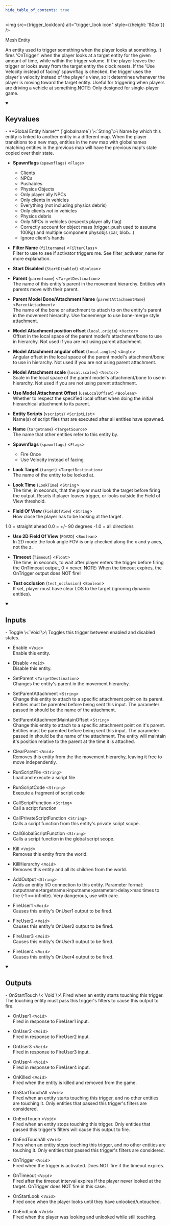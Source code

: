 ```yaml
---
hide_table_of_contents: true
---
```


<!---
!!!!!!
THIS PAGE IS AUTOGENERATED FROM GAME FGD DEFINITIONS!
DO NOT EDIT MANUALLY!
!!!!!!

In order to make edits, you can make an annotation file in /fgd_dump_overrides
-->



<img src={trigger_lookIcon} alt="trigger_look icon" style={{height: '80px'}} />

Mesh Entity

An entity used to trigger something when the player looks at something. It fires 'OnTrigger' when the player looks at a target entity for the given amount of time, while within the trigger volume. If the player leaves the trigger or looks away from the target entity the clock resets. If the 'Use Velocity instead of facing' spawnflag is checked, the trigger uses the player's velocity instead of the player's view, so it determines whenever the player is moving toward the target entity. Useful for triggering when players are driving a vehicle at something.NOTE: Only designed for single-player game. 

<details open>
<summary><h2>Keyvalues</h2></summary>
- **Global Entity Name** (`globalname`) \<`String`\>\
Name by which this entity is linked to another entity in a different map. When the player transitions to a new map, entities in the new map with globalnames matching entities in the previous map will have the previous map's state copied over their state.

- **Spawnflags** (`spawnflags`) \<`Flags`\>
  - Clients
  - NPCs
  - Pushables
  - Physics Objects
  - Only player ally NPCs
  - Only clients in vehicles
  - Everything (not including physics debris)
  - Only clients *not* in vehicles
  - Physics debris
  - Only NPCs in vehicles (respects player ally flag)
  - Correctly account for object mass (trigger_push used to assume 100Kg) and multiple component physobjs (car, blob...)
  - Ignore client's hands


- **Filter Name** (`filtername`) \<`FilterClass`\>\
Filter to use to see if activator triggers me. See filter_activator_name for more explanation.

- **Start Disabled** (`StartDisabled`) \<`Boolean`\>

- **Parent** (`parentname`) \<`TargetDestination`\>\
The name of this entity's parent in the movement hierarchy. Entities with parents move with their parent.

- **Parent Model Bone/Attachment Name** (`parentAttachmentName`) \<`ParentAttachment`\>\
The name of the bone or attachment to attach to on the entity's parent in the movement hierarchy. Use !bonemerge to use bone-merge style attachment.

- **Model Attachment position offset** (`local.origin`) \<`Vector`\>\
Offset in the local space of the parent model's attachment/bone to use in hierarchy. Not used if you are not using parent attachment.

- **Model Attachment angular offset** (`local.angles`) \<`Angle`\>\
Angular offset in the local space of the parent model's attachment/bone to use in hierarchy. Not used if you are not using parent attachment.

- **Model Attachment scale** (`local.scales`) \<`Vector`\>\
Scale in the local space of the parent model's attachment/bone to use in hierarchy. Not used if you are not using parent attachment.

- **Use Model Attachment Offset** (`useLocalOffset`) \<`Boolean`\>\
Whether to respect the specified local offset when doing the initial hierarchical attachment to its parent.

- **Entity Scripts** (`vscripts`) \<`ScriptList`\>\
Name(s) of script files that are executed after all entities have spawned.

- **Name** (`targetname`) \<`TargetSource`\>\
The name that other entities refer to this entity by.

- **Spawnflags** (`spawnflags`) \<`Flags`\>
  - Fire Once
  - Use Velocity instead of facing


- **Look Target** (`target`) \<`TargetDestination`\>\
The name of the entity to be looked at.

- **Look Time** (`LookTime`) \<`String`\>\
The time, in seconds, that the player must look the target before firing the output. Resets if player leaves trigger, or looks outside the Field of View threshold.

- **Field Of View** (`FieldOfView`) \<`String`\>\
How close the player has to be looking at the target.

 1.0 = straight ahead
 0.0 = +/- 90 degrees
 -1.0 = all directions

- **Use 2D Field Of View** (`FOV2D`) \<`Boolean`\>\
In 2D mode the look angle FOV is only checked along the x and y axes, not the z.

- **Timeout** (`Timeout`) \<`Float`\>\
The time, in seconds, to wait after player enters the trigger before firing the OnTimeout output, 0 = never. NOTE: When the timeout expires, the OnTrigger output does NOT fire!

- **Test occlusion** (`test_occlusion`) \<`Boolean`\>\
If set, player must have clear LOS to the target (ignoring dynamic entities).


 </details>
<details open>
<summary><h2>Inputs</h2></summary>
- Toggle \<`Void`\>\
Toggles this trigger between enabled and disabled states.

- Enable \<`Void`\>\
Enable this entity.

- Disable \<`Void`\>\
Disable this entity.

- SetParent \<`TargetDestination`\>\
Changes the entity's parent in the movement hierarchy.

- SetParentAttachment \<`String`\>\
Change this entity to attach to a specific attachment point on its parent. Entities must be parented before being sent this input. The parameter passed in should be the name of the attachment.

- SetParentAttachmentMaintainOffset \<`String`\>\
Change this entity to attach to a specific attachment point on it's parent. Entities must be parented before being sent this input. The parameter passed in should be the name of the attachment. The entity will maintain it's position relative to the parent at the time it is attached.

- ClearParent \<`Void`\>\
Removes this entity from the the movement hierarchy, leaving it free to move independently.

- RunScriptFile \<`String`\>\
Load and execute a script file

- RunScriptCode \<`String`\>\
Execute a fragment of script code

- CallScriptFunction \<`String`\>\
Call a script function

- CallPrivateScriptFunction \<`String`\>\
Calls a script function from this entity's private script scope.

- CallGlobalScriptFunction \<`String`\>\
Calls a script function in the global script scope.

- Kill \<`Void`\>\
Removes this entity from the world.

- KillHierarchy \<`Void`\>\
Removes this entity and all its children from the world.

- AddOutput \<`String`\>\
Adds an entity I/O connection to this entity. Parameter format: outputname&gt;targetname>inputname&gt;parameter&gt;delay&gt;max times to fire (-1 == infinite). Very dangerous, use with care.

- FireUser1 \<`Void`\>\
Causes this entity's OnUser1 output to be fired.

- FireUser2 \<`Void`\>\
Causes this entity's OnUser2 output to be fired.

- FireUser3 \<`Void`\>\
Causes this entity's OnUser3 output to be fired.

- FireUser4 \<`Void`\>\
Causes this entity's OnUser4 output to be fired.


 </details>
<details open>
<summary><h2>Outputs</h2></summary>
- OnStartTouch \<`Void`\>\
Fired when an entity starts touching this trigger. The touching entity must pass this trigger's filters to cause this output to fire.

- OnUser1 \<`Void`\>\
Fired in response to FireUser1 input.

- OnUser2 \<`Void`\>\
Fired in response to FireUser2 input.

- OnUser3 \<`Void`\>\
Fired in response to FireUser3 input.

- OnUser4 \<`Void`\>\
Fired in response to FireUser4 input.

- OnKilled \<`Void`\>\
Fired when the entity is killed and removed from the game.

- OnStartTouchAll \<`Void`\>\
Fired when an entity starts touching this trigger, and no other entities are touching it. Only entities that passed this trigger's filters are considered.

- OnEndTouch \<`Void`\>\
Fired when an entity stops touching this trigger. Only entities that passed this trigger's filters will cause this output to fire.

- OnEndTouchAll \<`Void`\>\
Fires when an entity stops touching this trigger, and no other entities are touching it. Only entities that passed this trigger's filters are considered.

- OnTrigger \<`Void`\>\
Fired when the trigger is activated. Does NOT fire if the timeout expires.

- OnTimeout \<`Void`\>\
Fired after the timeout interval expires if the player never looked at the target. OnTrigger does NOT fire in this case.

- OnStartLook \<`Void`\>\
Fired once when the player looks until they have unlooked/untouched.

- OnEndLook \<`Void`\>\
Fired when the player was looking and unlooked while still touching.


 </details>